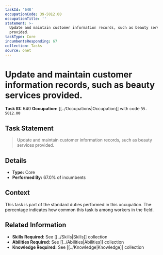 ```yaml
---
taskId: '640'
occupationCode: 39-5012.00
occupationTitle: ''
statement: >-
  Update and maintain customer information records, such as beauty services
  provided.
taskType: Core
incumbentsResponding: 67
collection: Tasks
source: onet
---
```

# Update and maintain customer information records, such as beauty services provided.

**Task ID:** 640
**Occupation:** [[../Occupations|Occupation]] with code `39-5012.00`

## Task Statement

> Update and maintain customer information records, such as beauty services provided.

## Details

- **Type:** Core
- **Performed By:** 67.0% of incumbents

## Context

This task is part of the standard duties performed in this occupation. The percentage indicates how common this task is among workers in the field.

## Related Information

- **Skills Required:** See [[../Skills|Skills]] collection
- **Abilities Required:** See [[../Abilities|Abilities]] collection
- **Knowledge Required:** See [[../Knowledge|Knowledge]] collection
